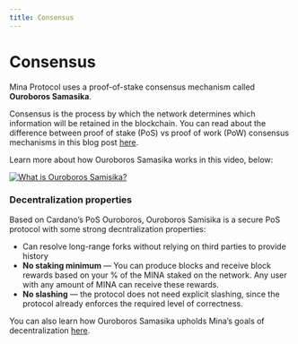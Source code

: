 ```yaml
---
title: Consensus
---
```


# Consensus

Mina Protocol uses a proof-of-stake consensus mechanism called **Ouroboros Samasika**. 

Consensus is the process by which the network determines which information will be retained in the blockchain. You can read about the difference between proof of stake (PoS) vs proof of work (PoW) consensus mechanisms in this blog post <a href="https://minaprotocol.com/blog/proof-of-work-vs-proof-of-stake">here</a>.

Learn more about how Ouroboros Samasika works in this video, below:

[![What is Ouroboros Samisika?](https://res.cloudinary.com/marcomontalbano/image/upload/v1661971904/video_to_markdown/images/youtube--NpjuGYcJICA-c05b58ac6eb4c4700831b2b3070cd403.jpg)](https://www.youtube.com/watch?v=NpjuGYcJICA "What is Ouroboros Samisika?")

### Decentralization properties
Based on Cardano’s PoS Ouroboros, Ouroboros Samisika is a secure PoS protocol with some strong decntralization properties: 

- Can resolve long-range forks without relying on third parties to provide history
- **No staking minimum** — You can produce blocks and receive block rewards based on your % of the MINA staked on the network. Any user with any amount of MINA can receive these rewards.
- **No slashing** — the protocol does not need explicit slashing, since the protocol already enforces the required level of correctness.

You can also learn how Ouroboros Samasika upholds Mina’s goals of decentralization <a href="https://minaprotocol.com/blog/how-ouroboros-samasika-upholds-minas-goals-of-decentralization">here</a>.
